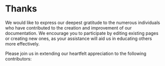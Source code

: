 
# Thanks

We would like to express our deepest gratitude to the numerous individuals who have contributed to the creation and improvement of our documentation. We encourage you to participate by editing existing pages or creating new ones, as your assistance will aid us in educating others more effectively.

Please join us in extending our heartfelt appreciation to the following contributors:


<AvatarThanks/>
